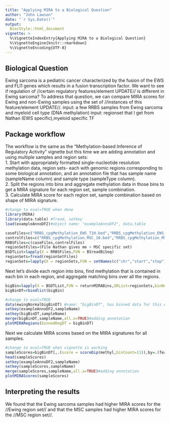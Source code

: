 ```yaml
---
title: "Applying MIRA to a Biological Question"
author: "John Lawson"
date: "`r Sys.Date()`"
output: 
  BiocStyle::html_document
vignette: >
  %\VignetteIndexEntry{Applying MIRA to a Biological Question}
  %\VignetteEngine{knitr::rmarkdown}
  %\VignetteEncoding{UTF-8}
---
```


## Biological Question
Ewing sarcoma is a pediatric cancer characterized by the fusion of the EWS and FLI1 genes which results in a fusion transcription factor. We want to see if regulation of //certain regulatory features/element UPDATE// is different in Ewing sarcoma? To address that question, we can compare MIRA scores for Ewing and non-Ewing samples using the set of //instances of this feature/element UPDATE//.
input: a few RRBS samples from Ewing sarcoma and myeloid cell type (DNA methylation)
input: regionset that I get from Nathan (EWS specific),myeloid specific TF

## Package workflow

The workflow is the same as the "Methylation-based Inference of Regulatory Activity" vignette but this time we are adding annotation and using multiple samples and region sets:  
1. Start with appropriately formatted single-nucleotide resolution methylation data, region sets- each with genomic regions corresponding to some biological annotation, and an annotation file that has sample name (sampleName column) and sample type (sampleType column).  
2. Split the regions into bins and aggregate methylation data in those bins to get a MIRA signature for each region set, sample combination.  
3. Calculate MIRA score for each region set, sample combination based on shape of MIRA signature.


```r
#change to eval=TRUE when done
library(MIRA)
library(data.table) #fread, setkey 
load(exampleAnnoDF2)#object name: "exampleAnnoDF2", data.table
```
```r
caseFiles=c("RRBS_cpgMethylation_EWS_T10.bed","RRBS_cpgMethylation_EWS_T11.bed","RRBS_cpgMethylation_EWS_T12.bed")
controlFiles=c("RRBS_cpgMethylation_MSC_10.bed","RRBS_cpgMethylation_MSC_11.bed","RRBS_cpgMethylation_MSC_12.bed")
RRBSFiles=c(caseFiles,controlFiles)
regionSetFiles=(File Nathan gives me + MSC specific set)
BSDTList=lapply(X = RRBSFiles,FUN = BSreadBiSeq)
regionSets=fread(regionSetFiles)
regionSets=lapply(X = regionSets,FUN = setNames(c("chr","start","stop")))
```

Next let's divide each region into bins, find methylation that is contained in each bin in each region, and aggregate matching bins over all the regions.


```r
bigBin=lapply(X = BSDTList,FUN = returnMIRABins,GRList=regionSets,binNum=11,sampleNameInBSDT=TRUE)
bigBinDT=rbindlist(bigBin)
```

```r
#change to eval=TRUE
data(ewingNormalbigBinDT) #name: "bigBinDT", has binned data for this example
setkey(exampleAnnoDF2,sampleName)
setkey(bigBinDT,sampleName)
merge(bigBinDT,sampleName,all.x=TRUE)#adding annotation
plotMIRARegions(binnedRegDT = bigBinDT)
```

Next we calculate MIRA scores based on the MIRA signatures for all samples.

```r
#change to eval=TRUE when vignette is working
sampleScores=bigBinDT[,.(score = scoreDip(methyl,binCount=11)),by=.(featureID,sampleName)]
head(sampleScores)
setkey(exampleAnnoDF2,sampleName)
setkey(sampleScores,sampleName)
merge(sampleScores,sampleName,all.x=TRUE)#adding annotation
plotMIRAScores(sampleScores)
```

## Interpreting the results
We found that the Ewing sarcoma samples had higher MIRA scores for the //Ewing region set// and that the MSC samples had higher MIRA scores for the //MSC region set//. 


